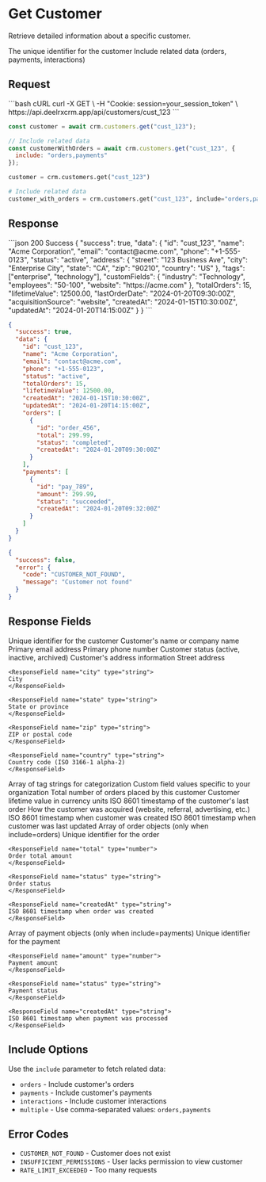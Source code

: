 # Get Customer

Retrieve detailed information about a specific customer.

<Param query="customerId" type="string" required>
The unique identifier for the customer
</Param>

<Param query="include" type="string">
Include related data (orders, payments, interactions)
</Param>

## Request

<CodeGroup>
```bash cURL
curl -X GET \
  -H "Cookie: session=your_session_token" \
  https://api.deelrxcrm.app/api/customers/cust_123
```

```javascript JavaScript
const customer = await crm.customers.get("cust_123");

// Include related data
const customerWithOrders = await crm.customers.get("cust_123", {
  include: "orders,payments"
});
```

```python Python
customer = crm.customers.get("cust_123")

# Include related data
customer_with_orders = crm.customers.get("cust_123", include="orders,payments")
```
</CodeGroup>

## Response

<ResponseExample>
```json 200 Success
{
  "success": true,
  "data": {
    "id": "cust_123",
    "name": "Acme Corporation",
    "email": "contact@acme.com",
    "phone": "+1-555-0123",
    "status": "active",
    "address": {
      "street": "123 Business Ave",
      "city": "Enterprise City",
      "state": "CA",
      "zip": "90210",
      "country": "US"
    },
    "tags": ["enterprise", "technology"],
    "customFields": {
      "industry": "Technology",
      "employees": "50-100",
      "website": "https://acme.com"
    },
    "totalOrders": 15,
    "lifetimeValue": 12500.00,
    "lastOrderDate": "2024-01-20T09:30:00Z",
    "acquisitionSource": "website",
    "createdAt": "2024-01-15T10:30:00Z",
    "updatedAt": "2024-01-20T14:15:00Z"
  }
}
```

```json 200 Success with Related Data
{
  "success": true,
  "data": {
    "id": "cust_123",
    "name": "Acme Corporation",
    "email": "contact@acme.com",
    "phone": "+1-555-0123",
    "status": "active",
    "totalOrders": 15,
    "lifetimeValue": 12500.00,
    "createdAt": "2024-01-15T10:30:00Z",
    "updatedAt": "2024-01-20T14:15:00Z",
    "orders": [
      {
        "id": "order_456",
        "total": 299.99,
        "status": "completed",
        "createdAt": "2024-01-20T09:30:00Z"
      }
    ],
    "payments": [
      {
        "id": "pay_789",
        "amount": 299.99,
        "status": "succeeded",
        "createdAt": "2024-01-20T09:32:00Z"
      }
    ]
  }
}
```

```json 404 Not Found
{
  "success": false,
  "error": {
    "code": "CUSTOMER_NOT_FOUND",
    "message": "Customer not found"
  }
}
```
</ResponseExample>

## Response Fields

<ResponseField name="id" type="string">
Unique identifier for the customer
</ResponseField>

<ResponseField name="name" type="string">
Customer's name or company name
</ResponseField>

<ResponseField name="email" type="string">
Primary email address
</ResponseField>

<ResponseField name="phone" type="string">
Primary phone number
</ResponseField>

<ResponseField name="status" type="string">
Customer status (active, inactive, archived)
</ResponseField>

<ResponseField name="address" type="object">
Customer's address information
  <Expandable title="address properties">
    <ResponseField name="street" type="string">
    Street address
    </ResponseField>
    
    <ResponseField name="city" type="string">
    City
    </ResponseField>
    
    <ResponseField name="state" type="string">
    State or province
    </ResponseField>
    
    <ResponseField name="zip" type="string">
    ZIP or postal code
    </ResponseField>
    
    <ResponseField name="country" type="string">
    Country code (ISO 3166-1 alpha-2)
    </ResponseField>
  </Expandable>
</ResponseField>

<ResponseField name="tags" type="array">
Array of tag strings for categorization
</ResponseField>

<ResponseField name="customFields" type="object">
Custom field values specific to your organization
</ResponseField>

<ResponseField name="totalOrders" type="integer">
Total number of orders placed by this customer
</ResponseField>

<ResponseField name="lifetimeValue" type="number">
Customer lifetime value in currency units
</ResponseField>

<ResponseField name="lastOrderDate" type="string">
ISO 8601 timestamp of the customer's last order
</ResponseField>

<ResponseField name="acquisitionSource" type="string">
How the customer was acquired (website, referral, advertising, etc.)
</ResponseField>

<ResponseField name="createdAt" type="string">
ISO 8601 timestamp when customer was created
</ResponseField>

<ResponseField name="updatedAt" type="string">
ISO 8601 timestamp when customer was last updated
</ResponseField>

<ResponseField name="orders" type="array">
Array of order objects (only when include=orders)
  <Expandable title="order properties">
    <ResponseField name="id" type="string">
    Unique identifier for the order
    </ResponseField>
    
    <ResponseField name="total" type="number">
    Order total amount
    </ResponseField>
    
    <ResponseField name="status" type="string">
    Order status
    </ResponseField>
    
    <ResponseField name="createdAt" type="string">
    ISO 8601 timestamp when order was created
    </ResponseField>
  </Expandable>
</ResponseField>

<ResponseField name="payments" type="array">
Array of payment objects (only when include=payments)
  <Expandable title="payment properties">
    <ResponseField name="id" type="string">
    Unique identifier for the payment
    </ResponseField>
    
    <ResponseField name="amount" type="number">
    Payment amount
    </ResponseField>
    
    <ResponseField name="status" type="string">
    Payment status
    </ResponseField>
    
    <ResponseField name="createdAt" type="string">
    ISO 8601 timestamp when payment was processed
    </ResponseField>
  </Expandable>
</ResponseField>

## Include Options

Use the `include` parameter to fetch related data:

- `orders` - Include customer's orders
- `payments` - Include customer's payments  
- `interactions` - Include customer interactions
- `multiple` - Use comma-separated values: `orders,payments`

## Error Codes

- `CUSTOMER_NOT_FOUND` - Customer does not exist
- `INSUFFICIENT_PERMISSIONS` - User lacks permission to view customer
- `RATE_LIMIT_EXCEEDED` - Too many requests